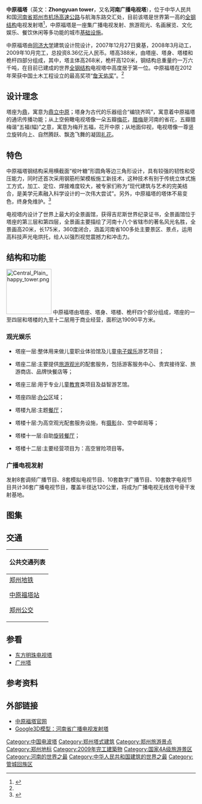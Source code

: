 {{About|位于[[河南省|河南省]][[郑州市|郑州市]][[郑州经济技术开发区|经济技术开发区]]的电视发射塔|用该塔命名的[[郑州地铁|郑州地铁]]的车站|中原福塔站}}
{{Infobox Skyscraper
|building_name  =中原福塔
|image          =[[File:Zhongyuan_tower_logo.png|60px]]
|caption        =中原福塔标示
|year_highest   = 
|year_end       = 
|plural         = 
|coordinates    = 
|status         = 
|groundbreaking = 2008年3月
|location       = {{flagicon|PRC}} [[郑州市|郑州市]][[郑州经济技术开发区|经济技术开发区]]
|constructed    = 2008年-2009年
|opening        = 2010年
|cost           = [[人民币|¥]]8.36亿元
|use            = 通讯、观光、购物、餐饮
|floor_area     = 
|antenna_spire  = 388米
|roof           = 268米
|engineer       = 同济大学建筑设计院
|architect      = 
|contractor     = 中建三局钢结构公司
|developer      = 
|owner          = 
}}
{{Infobox historic site
| name = 中原福塔
| image = 
| location = 
| designation1 = 郑州市历史建筑
| designation1_number = ZZ122
| designation1_date = 2018年12月10日
}}
'''中原福塔'''（英文：'''Zhongyuan tower'''，又名'''河南广播电视塔'''），位于中华人民共和国[[河南省|河南省]][[郑州市|郑州市]][[郑州机场高速公路|机场高速公路]]与航海东路交汇处，目前该塔是世界第一高的[[钢|全钢结构]]电视发射塔<ref>{{cite web|url=http://www.dahe.cn/xwzx/sz/t20090608_1573111.htm|title=世界最高全钢塔河南省广播电视发射塔安装完毕|publisher=大河网|date=2009年6月8日|language=zh-hans|accessdate=2011年9月30日|archive-date=2020年9月20日|archive-url=https://web.archive.org/web/20200920011841/http://www.dahe.cn/xwzx/sz/t20090608_1573111.htm|dead-url=yes}}</ref>，中原福塔是一座集广播电视发射、旅游观光、名画展览、文化娱乐、餐饮休闲等多功能的城市[[基础设施|基础设施]]。

中原福塔由[[同济大学|同济大学]]建筑设计院设计，2007年12月27日奠基，2008年3月动工，2009年10月完工，总投资8.36亿元人民币。塔高388米，由塔座、塔身、塔楼和桅杆四部分组成，其中，塔主体高268米，桅杆高120米，钢结构总重量约一万六千吨，在目前已建成的世界[[钢|全钢结构]]电视塔中高度居于第一位。中原福塔在2012年荣获中国土木工程设立的最高奖项“[[詹天佑奖|詹天佑奖]]”。<ref name="ztyj"/>

==设计理念==
塔座为[[鼎|鼎]]，寓意为[[中原|鼎立中原]]；塔身为古代的乐器组合“编铙齐鸣”，寓意着中原福塔的通讯传播功能；从上空俯瞰电视塔像一朵五瓣[[梅花|梅花]]，[[腊梅|腊梅]]是河南的省花，五瓣腊梅谐“五福(幅)”之意，寓意为梅开五福，花开中原；从地面仰视，电视塔像一尊竖立旋转向上、自然腾跃、飘逸飞舞的凝固[[礼花|礼花]]。

==特色==
中原福塔钢结构采用横截面“桉叶糖”形圆角等边三角形设计，具有较强的韧性和受压能力，同时还首次采用钢筋桁架模板施工新技术，这种技术有别于传统立体式施工方式，加工、定位、焊接难度较大，被专家们称为“现代建筑与艺术的完美结合，是美学元素融入科学设计的一次伟大尝试”。另外，中原福塔的塔体不易变色，终身免维护。<ref name="ztyj">{{cite web|url=http://roll.sohu.com/20120330/n339390680.shtml|title=中原福塔喜捧“詹天佑奖”|publisher=搜狐网|date=2012年3月30日|language=zh-hans|accessdate=2012年9月20日|archive-date=2020年9月19日|archive-url=https://web.archive.org/web/20200919034134/http://roll.sohu.com/20120330/n339390680.shtml|dead-url=no}}</ref>

电视塔内设计了世界上最大的全景画馆，获得吉尼斯世界纪录证书，全景画馆位于塔座的第三层和第四层，全景画主要描绘了河南十八个省辖市的著名风光名胜，全景画高20米，长175米，360度闭合，涵盖河南省100多处主要景区、景点，运用高科技声光电烘托，给人以强烈视觉震撼力和冲击力。

==结构和功能==
[[File:Central_Plain_happy_tower.png|120px]]
中原福塔由塔座、塔身、塔楼、桅杆四个部分组成，塔座的一至四层和塔楼的九至十二层用于商业经营，面积达19090平方米。

===观光娱乐===
*塔座一层:整体用来做儿童职业体验馆及儿童[[电子娱乐|电子娱乐]]游艺项目；

*塔座二层:主要提供[[旅游观光|旅游观光]]的配套服务，包括游客服务中心、贵宾接待室、旅游商店、品牌快餐店等；

*塔座三层:用于专业儿童[[教育|教育]]类项目及益智游艺馆。

*塔座四层:[[办公|办公]]区域；

*塔楼九层:主题[[餐厅|餐厅]]；

*塔楼十层:为高空观光配套服务设施，有[[摄影|摄影]]台、空中邮局等；

*塔楼十一层:自助[[旋转餐厅|旋转餐厅]]；

*塔楼十二层:主要经营项目为：高空冒险项目等。

===广播电视发射===
发射8套调频广播节目、8套模拟电视节目、10套数字广播节目、10套数字电视节目共计36套广播电视节目，覆盖半径达120公里，将成为广播电视无线信号骨干发射基地。

== 图集 ==
{{Gallery
|title=
|footer=
|width=190
|height=180
|lines=1
|align=center
|File:HnzyftB.jpg|本色
|File:HnzyftA.jpg|夜景
|File:HnzyftC.png|蓝色
|File:HnzyftD.jpg|紫色
|File:Zhongyuan_Tower_20170401_180623.jpg|日暮
}}

== 交通 ==
{| class="mw-collapsible mw-collapsed wikitable" style="margin: 0 auto; width: auto;" 
! 公共交通列表
|-
|
;[[郑州地铁|郑州地铁]]
{{郑州地铁路线标志|5|blink}} [[中原福塔站|中原福塔站]]
;[[郑州公交|郑州公交]]
{{郑州公交路线简单列表|width=98%|header=航海体育场|35|46|86|129|165|168|263|321|727|B17|S169|Y12|游51|游51支}}
|}

==参看==
*[[东方明珠电视塔|东方明珠电视塔]]
*[[广州塔|广州塔]]

==参考资料==
{{reflist}}

==外部链接==
*[http://www.zhongyuanfuta.com/ 中原福塔官网]{{Wayback|url=http://www.zhongyuanfuta.com/ |date=20201026062528 }}
*[http://sketchup.google.com/3dwarehouse/details?mid=5a3baf57527c8a325b1d414aa4a2b4b3 Google3D模型：河南省广播电视发射塔 ]

{{郑州旅游资源}}
[[Category:中国电波塔|Category:中国电波塔]]
[[Category:郑州塔式建筑|Category:郑州塔式建筑]]
[[Category:郑州旅游景点|Category:郑州旅游景点]]
[[Category:郑州地标|Category:郑州地标]]
[[Category:2009年完工建築物|Category:2009年完工建築物]]
[[Category:国家4A级旅游景区|Category:国家4A级旅游景区]]
[[Category:河南的世界之最|Category:河南的世界之最]]
[[Category:中华人民共和国建筑的世界之最|Category:中华人民共和国建筑的世界之最]]
[[Category:管城回族区|Category:管城回族区]]